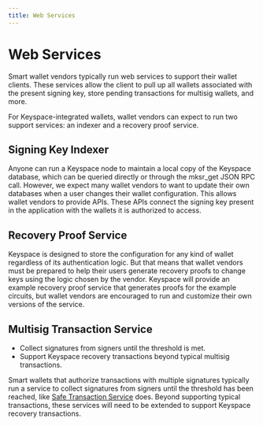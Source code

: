 ```yaml
---
title: Web Services
---
```


# Web Services

Smart wallet vendors typically run web services to support their wallet clients. These services allow the client to pull up all wallets associated with the present signing key, store pending transactions for multisig wallets, and more.

For Keyspace-integrated wallets, wallet vendors can expect to run two support services: an indexer and a recovery proof service.

## Signing Key Indexer

Anyone can run a Keyspace node to maintain a local copy of the Keyspace database, which can be queried directly or through the mksr_get JSON RPC call. However, we expect many wallet vendors to want to update their own databases when a user changes their wallet configuration. This allows wallet vendors to provide APIs. These APIs connect the signing key present in the application with the wallets it is authorized to access.

## Recovery Proof Service

Keyspace is designed to store the configuration for any kind of wallet regardless of its authentication logic. But that means that wallet vendors must be prepared to help their users generate recovery proofs to change keys using the logic chosen by the vendor. Keyspace will provide an example recovery proof service that generates proofs for the example circuits, but wallet vendors are encouraged to run and customize their own versions of the service.

## Multisig Transaction Service

- Collect signatures from signers until the threshold is met.  
- Support Keyspace recovery transactions beyond typical multisig transactions.

Smart wallets that authorize transactions with multiple signatures typically run a service to collect signatures from signers until the threshold has been reached, like [Safe Transaction Service](https://docs.safe.global/core-api/api-safe-transaction-service) does. Beyond supporting typical transactions, these services will need to be extended to support Keyspace recovery transactions.
